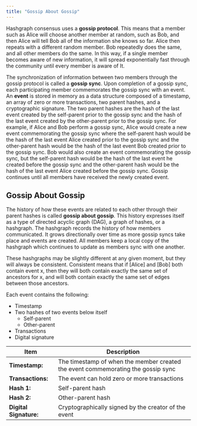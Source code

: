 ---
title: "Gossip About Gossip"
---


Hashgraph consensus uses a **gossip protocol**. This means that a member such as Alice will choose another member at random, such as Bob, and then Alice will tell Bob all of the information she knows so far. Alice then repeats with a different random member. Bob repeatedly does the same, and all other members do the same. In this way, if a single member becomes aware of new information, it will spread exponentially fast through the community until every member is aware of It.

The synchronization of information between two members through the gossip protocol is called a **gossip sync**. Upon completion of a gossip sync, each participating member commemorates the gossip sync with an event. An **event** is stored in memory as a data structure composed of a timestamp, an array of zero or more transactions, two parent hashes, and a cryptographic signature. The two parent hashes are the hash of the last event created by the self-parent prior to the gossip sync and the hash of the last event created by the other-parent prior to the gossip sync. For example, if Alice and Bob perform a gossip sync, Alice would create a new event commemorating the gossip sync where the self-parent hash would be the hash of the last event Alice created prior to the gossip sync and the other-parent hash would be the hash of the last event Bob created prior to the gossip sync. Bob would also create an event commemorating the gossip sync, but the self-parent hash would be the hash of the last event he created before the gossip sync and the other-parent hash would be the hash of the last event Alice created before the gossip sync. Gossip continues until all members have received the newly created event.

## Gossip About Gossip

The history of how these events are related to each other through their parent hashes is called **gossip about gossip**. This history expresses itself as a type of directed acyclic graph (DAG), a graph of hashes, or a hashgraph. The hashgraph records the history of how members communicated. It grows directionally over time as more gossip syncs take place and events are created. All members keep a local copy of the hashgraph which continues to update as members sync with one another.

These hashgraphs may be slightly different at any given moment, but they will always be consistent. Consistent means that if \[Alice] and \[Bob] both contain event x, then they will both contain exactly the same set of ancestors for x, and will both contain exactly the same set of edges between those ancestors.

Each event contains the following:

* Timestamp
* Two hashes of two events below itself
  * Self-parent
  * Other-parent
* Transactions
* Digital signature

| Item                   | Description                                                                      |
| ---------------------- | -------------------------------------------------------------------------------- |
| **Timestamp:**         | The timestamp of when the member created the event commemorating the gossip sync |
| **Transactions:**      | The event can hold zero or more transactions                                     |
| **Hash 1:**            | Self-parent hash                                                                 |
| **Hash 2:**            | Other-parent hash                                                                |
| **Digital Signature:** | Cryptographically signed by the creator of the event                             |
